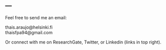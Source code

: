 ---
---

<link rel="stylesheet" href="styles.css" type="text/css">

Feel free to send me an email:

thais.araujo@helsinki.fi<br>
thaisfpa94@gmail.com<br>

Or connect with me on ResearchGate, Twitter, or Linkedin (links in top right).
